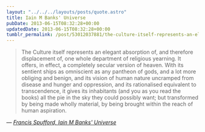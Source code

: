```yaml
---
layout: "../../../layouts/posts/quote.astro"
title: Iain M Banks' Universe
pubDate: 2013-06-15T08:32:28+00:00
updatedDate: 2013-06-15T08:32:28+00:00
tumblr_permalink: /post/53012037881/the-culture-itself-represents-an-elegant
---
```


> The Culture itself represents an elegant absorption of, and therefore displacement of, one whole department of religious yearning. It offers, in effect, a completely secular version of heaven. With its sentient ships as omniscient as any pantheon of gods, and a lot more obliging and benign, and its vision of human nature uncramped from disease and hunger and oppression, and its rationalised equivalent to transcendence, it gives its inhabitants (and you as you read the books) all the pie in the sky they could possibly want; but transformed by being made wholly material, by being brought within the reach of human aspiration.

— <cite>[Francis Spufford, _Iain M Banks' Universe_](https://newhumanist.org.uk/articles/4182/iain-m-banks-universe)</cite>
